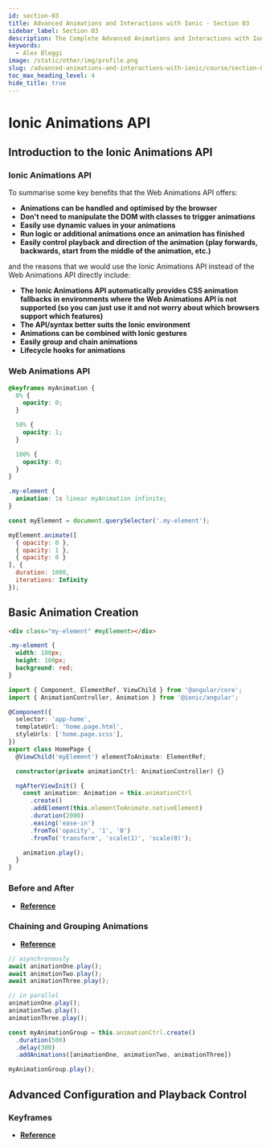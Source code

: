 ```yaml
---
id: section-03
title: Advanced Animations and Interactions with Ionic · Section 03
sidebar_label: Section 03
description: The Complete Advanced Animations and Interactions with Ionic by Josh Morony.
keywords:
  - Alex Bleggi
image: /static/other/img/profile.png
slug: /advanced-animations-and-interactions-with-ionic/course/section-03
toc_max_heading_level: 4
hide_title: true
---
```



# Ionic Animations API

## Introduction to the Ionic Animations API

### Ionic Animations API

To summarise some key benefits that the Web Animations API offers:

- **Animations can be handled and optimised by the browser**
- **Don't need to manipulate the DOM with classes to trigger animations**
- **Easily use dynamic values in your animations**
- **Run logic or additional animations once an animation has finished**
- **Easily control playback and direction of the animation (play forwards, backwards, start from the middle of the animation, etc.)**

and the reasons that we would use the Ionic Animations API instead of the Web Animations API directly include:

- **The Ionic Animations API automatically provides CSS animation fallbacks in environments where the Web Animations API is not supported (so you can just use it and not worry about which browsers support which features)**
- **The API/syntax better suits the Ionic environment**
- **Animations can be combined with Ionic gestures**
- **Easily group and chain animations**
- **Lifecycle hooks for animations**

###  Web Animations API

```css
@keyframes myAnimation {
  0% {
    opacity: 0;
  }

  50% {
    opacity: 1;
  }

  100% {
    opacity: 0;
  }
}

.my-element {
  animation: 1s linear myAnimation infinite;
}
```

```js
const myElement = document.querySelector('.my-element');

myElement.animate([
  { opacity: 0 },
  { opacity: 1 },
  { opacity: 0 }
], {
  duration: 1000,
  iterations: Infinity
});
```

## Basic Animation Creation

```html {1} title="src/app/home/home.page.html"
<div class="my-element" #myElement></div>
```

```scss {1-5} title="src/app/home/home.page.scss"
.my-element {
  width: 100px;
  height: 100px;
  background: red;
}
```

```typescript {2,10,12,14-24} title="src/app/home/home.page.ts"
import { Component, ElementRef, ViewChild } from '@angular/core';
import { AnimationController, Animation } from '@ionic/angular';

@Component({
  selector: 'app-home',
  templateUrl: 'home.page.html',
  styleUrls: ['home.page.scss'],
})
export class HomePage {
  @ViewChild('myElement') elementToAnimate: ElementRef;

  constructor(private animationCtrl: AnimationController) {}

  ngAfterViewInit() {
    const animation: Animation = this.animationCtrl
      .create()
      .addElement(this.elementToAnimate.nativeElement)
      .duration(2000)
      .easing('ease-in')
      .fromTo('opacity', '1', '0')
      .fromTo('transform', 'scale(1)', 'scale(0)');

    animation.play();
  }
}
```

### Before and After

- **[Reference](https://ionicframework.com/docs/utilities/animations#before-and-after-hooks)**

### Chaining and Grouping Animations

- **[Reference](https://ionicframework.com/docs/utilities/animations#grouped-animations)**

```typescript
// asynchronously
await animationOne.play();
await animationTwo.play();
await animationThree.play();

// in parallel
animationOne.play();
animationTwo.play();
animationThree.play();
```

```typescript
const myAnimationGroup = this.animationCtrl.create()
  .duration(500)
  .delay(300)
  .addAnimations([animationOne, animationTwo, animationThree])

myAnimationGroup.play();
```

## Advanced Configuration and Playback Control

### Keyframes

- **[Reference](https://ionicframework.com/docs/utilities/animations#keyframe-animations)**
